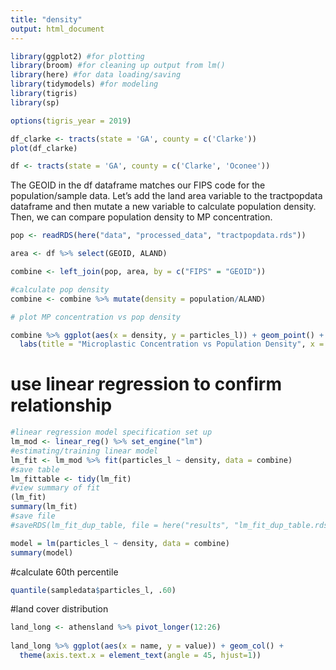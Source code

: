 ```yaml
---
title: "density"
output: html_document
---
```


```r
library(ggplot2) #for plotting
library(broom) #for cleaning up output from lm()
library(here) #for data loading/saving
library(tidymodels) #for modeling
library(tigris)
library(sp)

options(tigris_year = 2019)
```

```r
df_clarke <- tracts(state = 'GA', county = c('Clarke'))
plot(df_clarke)

df <- tracts(state = 'GA', county = c('Clarke', 'Oconee'))
```
The GEOID in the df dataframe matches our FIPS code for the population/sample data. Let's add the land area variable to the tractpopdata dataframe and then mutate a new variable to calculate population density. Then, we can compare population density to MP concentration. 

```r
pop <- readRDS(here("data", "processed_data", "tractpopdata.rds"))

area <- df %>% select(GEOID, ALAND)

combine <- left_join(pop, area, by = c("FIPS" = "GEOID"))

#calculate pop density
combine <- combine %>% mutate(density = population/ALAND)

# plot MP concentration vs pop density

combine %>% ggplot(aes(x = density, y = particles_l)) + geom_point() +
  labs(title = "Microplastic Concentration vs Population Density", x = "Population Density", y = "Particles/Liter") + scale_y_log10() + scale_x_log10()

```

# use linear regression to confirm relationship
```r
#linear regression model specification set up
lm_mod <- linear_reg() %>% set_engine("lm")
#estimating/training linear model
lm_fit <- lm_mod %>% fit(particles_l ~ density, data = combine)
#save table
lm_fittable <- tidy(lm_fit)
#view summary of fit
(lm_fit)
summary(lm_fit)
#save file
#saveRDS(lm_fit_dup_table, file = here("results", "lm_fit_dup_table.rds"))

model = lm(particles_l ~ density, data = combine)
summary(model)
```

#calculate 60th percentile
```r
quantile(sampledata$particles_l, .60)
```

#land cover distribution
```r
land_long <- athensland %>% pivot_longer(12:26)
  
land_long %>% ggplot(aes(x = name, y = value)) + geom_col() + 
  theme(axis.text.x = element_text(angle = 45, hjust=1))
```

